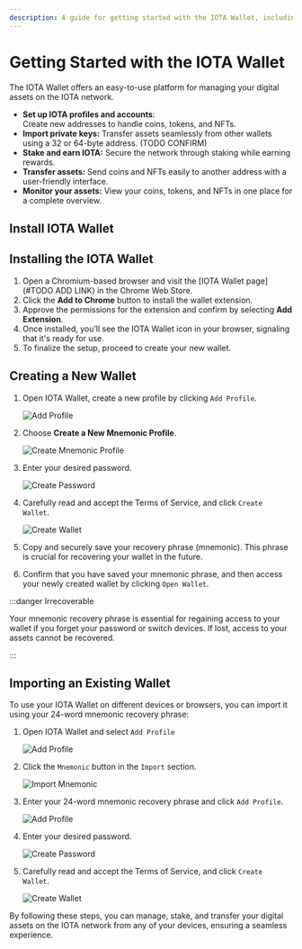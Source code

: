 ```yaml
---
description: A guide for getting started with the IOTA Wallet, including setup, creating accounts, and importing existing wallets.
---
```


# Getting Started with the IOTA Wallet

The IOTA Wallet offers an easy-to-use platform for managing your digital assets on the IOTA network.

* **Set up IOTA profiles and accounts**:  
Create new addresses to handle coins, tokens, and NFTs.
* **Import private keys:** Transfer assets seamlessly from other wallets using a 32 or 64-byte address. (TODO CONFIRM)
* **Stake and earn IOTA:** Secure the network through staking while earning rewards.
* **Transfer assets:** Send coins and NFTs easily to another address with a user-friendly interface.
* **Monitor your assets:** View your coins, tokens, and NFTs in one place for a complete overview.

## Install IOTA Wallet

## Installing the IOTA Wallet

1. Open a Chromium-based browser and visit the [IOTA Wallet page](#TODO ADD LINK) in the Chrome Web Store.
2. Click the **Add to Chrome** button to install the wallet extension.
3. Approve the permissions for the extension and confirm by selecting **Add Extension**.
4. Once installed, you’ll see the IOTA Wallet icon in your browser, signaling that it's ready for use.
5. To finalize the setup, proceed to create your new wallet.

## Creating a New Wallet

1. Open IOTA Wallet, create a new profile by clicking `Add Profile`.

    ![Add Profile](/img/about-iota/iota-wallet/getting-started/add-profile.png)

2. Choose **Create a New Mnemonic Profile**.

   ![Create Mnemonic Profile](/img/about-iota/iota-wallet/getting-started/create-mnemonic-profile.png)


3. Enter your desired password.

    ![Create Password](/img/about-iota/iota-wallet/getting-started/create-password.png)

4. Carefully read and accept the Terms of Service, and click `Create Wallet`.
   
    ![Create Wallet](/img/about-iota/iota-wallet/getting-started/create-wallet.png)

5. Copy and securely save your recovery phrase (mnemonic). This phrase is crucial for recovering your wallet in the future.
6. Confirm that you have saved your mnemonic phrase, and then access your newly created wallet by clicking `Open Wallet`.


:::danger Irrecoverable

Your mnemonic recovery phrase is essential for regaining access to your wallet if you forget your password or switch devices. If lost, access to your assets cannot be recovered.

:::

## Importing an Existing Wallet

To use your IOTA Wallet on different devices or browsers, you can import it using your 24-word mnemonic recovery phrase:

1. Open IOTA Wallet and select `Add Profile`

   ![Add Profile](/img/about-iota/iota-wallet/getting-started/add-profile.png)

2. Click the `Mnemonic` button in the `Import` section.

   ![Import Mnemonic](/img/about-iota/iota-wallet/getting-started/click-import-mnemonic.png)

3. Enter your 24-word mnemonic recovery phrase and click `Add Profile`.


   ![Add Profile](/img/about-iota/iota-wallet/getting-started/mnemonic.png)

4. Enter your desired password.

   ![Create Password](/img/about-iota/iota-wallet/getting-started/create-password.png)

5. Carefully read and accept the Terms of Service, and click `Create Wallet`.
 
   ![Create Wallet](/img/about-iota/iota-wallet/getting-started/create-wallet.png)

By following these steps, you can manage, stake,
and transfer your digital assets on the IOTA network from any of your devices, ensuring a seamless experience.


